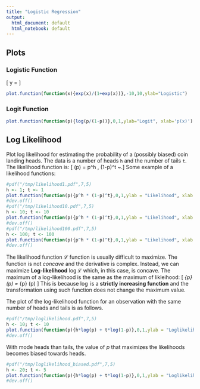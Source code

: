 ```yaml
---
title: "Logistic Regression"
output:
  html_document: default
  html_notebook: default
---
```


## Plots

### Logistic Function

\[ y = \frac{e^{x}}{1+ e^{x}} \]

```r
plot.function(function(x){exp(x)/(1+exp(x))},-10,10,ylab="Logistic")
```

### Logit Function

```r
plot.function(function(p){log(p/(1-p))},0,1,ylab="Logit", xlab='p(x)')
```

## Log Likelihood 

Plot log likelihood for estimating the probability of a (possibly biased) coin landing heads. The data is a number of heads `h` and the number of tails `t`. The likelihood function is:
\[ \mathcal{L}(p) = p^h \, (1-p)^t ~.\]
Some example of a likelihood functions:
```r
#pdf("/tmp/likelihood1.pdf",7,5)
h <- 1; t <- 1
plot.function(function(p){p^h * (1-p)^t},0,1,ylab = "Likelihood", xlab = "p")
#dev.off()
#pdf("/tmp/likelihood10.pdf",7,5)
h <- 10; t <- 10
plot.function(function(p){p^h * (1-p)^t},0,1,ylab = "Likelihood", xlab = "p")
#dev.off()
#pdf("/tmp/likelihood100.pdf",7,5)
h <- 100; t <- 100
plot.function(function(p){p^h * (1-p)^t},0,1,ylab = "Likelihood", xlab = "p")
#dev.off()
```


The likelihood function $\mathcal{L}$ function is usually difficult to maximize. The function is not *concave* and the derivative is complex. Instead, we can maximize **Log-likelihood** $\log\mathcal{L}$ which, in this case, is concave. The maximum of a log-likelihood  is the same as the maximum of likleihood:
\[ \arg\max_{p} \mathcal{L}(p) = \arg\max_{p} \log\mathcal{L}(p)  \]
This is because $\log$ is a **strictly increasing function** and the transformation using such function does not change the maximum value.

The plot of the log-likelihood function for an observation with the same number of heads and tails is as follows.
```r
#pdf("/tmp/loglikelihood.pdf",7,5)
h <- 10; t <- 10
plot.function(function(p){h*log(p) + t*log(1-p)},0,1,ylab = "Loglikelihood", xlab = "p")
#dev.off()
```

With mode heads than tails, the value of $p$ that maximizes the likelihoods becomes biased towards heads.
```r
#pdf("/tmp/loglikelihood_biased.pdf",7,5)
h <- 20; t <- 5
plot.function(function(p){h*log(p) + t*log(1-p)},0,1,ylab = "Loglikelihood", xlab = "p")
#dev.off()
```